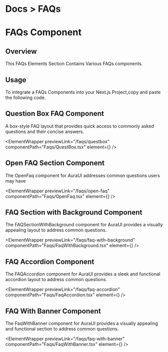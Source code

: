 
<h1 className="text-gray-200 text-[14px] mt-3 ">
  <span className="text-gray-500 ">Docs ></span> FAQs
</h1>

# FAQs Component

## Overview

This FAQs Elements Section Contains Various FAQs components.

## Usage

To integrate a FAQs Components into your Next.js Project,copy and paste the following code.

## Question Box FAQ Component

A box-style FAQ layout that provides quick access to commonly asked questions and their concise answers.

<ElementWrapper
  previewLink="/faqs/questbox"
  componentPath="Faqs/QuestBox.tsx"
  element={<QuestBox />}
/>

## Open FAQ Section Component

The OpenFaq component for AuraUI addresses common questions users may have

<ElementWrapper
  previewLink="/faqs/open-faq"
  componentPath="Faqs/OpenFaq.tsx"
  element={<OpenFaq />}
/>

## FAQ Section with Background Component

The FAQSectionWithBackground component for AuraUI provides a visually appealing layout to address common questions.

<ElementWrapper
  previewLink="/faqs/faq-with-background"
  componentPath="Faqs/FaqWithBackground.tsx"
  element={<FaqWithBackground />}
/>

## FAQ Accordion Component

The FAQAccordion component for AuraUI provides a sleek and functional accordion layout to address common questions.

<ElementWrapper
  previewLink="/faqs/faq-accordion"
  componentPath="Faqs/FaqAccordion.tsx"
  element={<FaqAccordion />}
/>

## FAQ With Banner Component

The FaqWithBanner component for AuraUI provides a visually appealing and functional section to address common questions.

<ElementWrapper
  previewLink="/faqs/faq-with-banner"
  componentPath="Faqs/FaqWithBanner.tsx"
  element={<FaqWithBanner />}
/>
